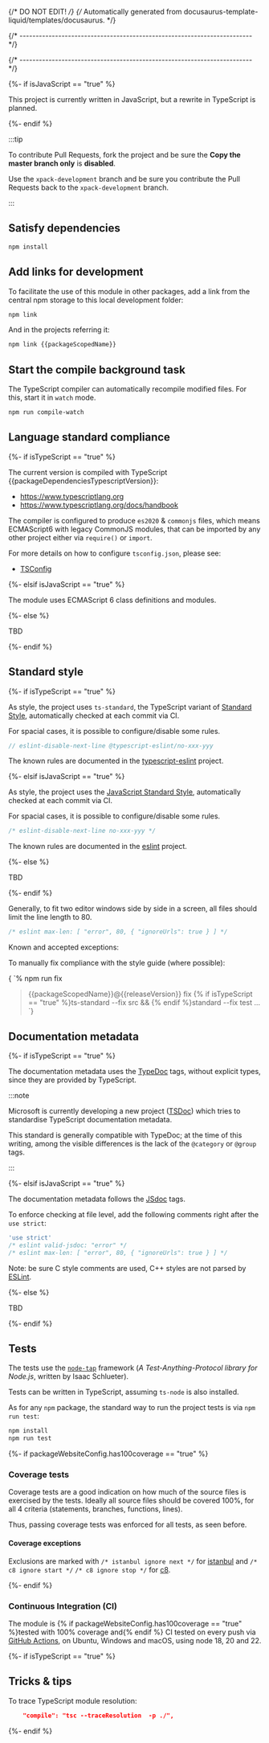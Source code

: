 {/* DO NOT EDIT! */}
{/* Automatically generated from docusaurus-template-liquid/templates/docusaurus. */}

{/* ------------------------------------------------------------------------ */}




{/* ------------------------------------------------------------------------ */}

{%- if isJavaScript == "true" %}

This project is currently written in JavaScript, but a rewrite in
TypeScript is planned.

{%- endif %}

<CommonPrerequisites nodeVersion="{{packageEnginesNodeVersion}}" nodeVersionMajor="{{packageEnginesNodeVersionMajor}}"/>

<CommonGetProjectSources />

:::tip

To contribute Pull Requests, fork the project and be sure the **Copy the master branch only** is **disabled**.

Use the `xpack-development` branch and be sure you contribute the
Pull Requests back to the `xpack-development` branch.

:::

## Satisfy dependencies

```sh
npm install
```

## Add links for development

To facilitate the use of this module in other packages, add a link
from the central npm storage to this local development folder:

```sh
npm link
```

And in the projects referring it:

```sh
npm link {{packageScopedName}}
```

## Start the compile background task

The TypeScript compiler can automatically recompile modified files. For
this, start it in `watch` mode.

```sh
npm run compile-watch
```

## Language standard compliance

{%- if isTypeScript == "true" %}

The current version is compiled with TypeScript {{packageDependenciesTypescriptVersion}}:

- https://www.typescriptlang.org
- https://www.typescriptlang.org/docs/handbook

The compiler is configured to produce `es2020` & `commonjs` files,
which means ECMAScript6 with legacy CommonJS modules, that can be imported
by any other project either via `require()` or `import`.

For more details on how to configure `tsconfig.json`, please see:

- [TSConfig](https://www.typescriptlang.org/tsconfig/)

{%- elsif isJavaScript == "true" %}

The module uses ECMAScript 6 class definitions and modules.

{%- else %}

TBD

{%- endif %}

## Standard style

{%- if isTypeScript == "true" %}

As style, the project uses `ts-standard`, the TypeScript variant of
[Standard Style](https://standardjs.com/#typescript),
automatically checked at each commit via CI.

For spacial cases, it is possible to configure/disable some rules.

```js
// eslint-disable-next-line @typescript-eslint/no-xxx-yyy
```

The known rules are documented in the
[typescript-eslint](https://github.com/typescript-eslint/typescript-eslint/tree/main/packages/eslint-plugin/docs/rules)
project.

{%- elsif isJavaScript == "true" %}

As style, the project uses the
[JavaScript Standard Style](https://standardjs.com/),
automatically checked at each commit via CI.

For spacial cases, it is possible to configure/disable some rules.

```js
/* eslint-disable-next-line no-xxx-yyy */
```

The known rules are documented in the
[eslint](https://eslint.org/docs/latest/rules/)
project.

{%- else %}

TBD

{%- endif %}

Generally, to fit two editor windows side by side in a screen,
all files should limit the line length to 80.

```js
/* eslint max-len: [ "error", 80, { "ignoreUrls": true } ] */
```

Known and accepted exceptions:

<ProjectStyleExceptions />

To manually fix compliance with the style guide (where possible):

<CodeBlock language="console"> {
`% npm run fix

> {{packageScopedName}}@{{releaseVersion}} fix
> {% if isTypeScript == "true" %}ts-standard --fix src && {% endif %}standard --fix test
...
`} </CodeBlock>

## Documentation metadata

{%- if isTypeScript == "true" %}

The documentation metadata uses the
[TypeDoc](https://typedoc.org/guides/doccomments/) tags, without
explicit types, since they are provided by TypeScript.

:::note

Microsoft is currently developing a new project ([TSDoc](https://tsdoc.org))
which tries to standardise TypeScript documentation metadata.

This standard is generally compatible with TypeDoc; at the time of
this writing, among the visible differences is the lack
of the `@category` or `@group` tags.

:::

{%- elsif isJavaScript == "true" %}

The documentation metadata follows the [JSdoc](http://usejsdoc.org) tags.

To enforce checking at file level, add the following comments right after
the `use strict`:

```js
'use strict'
/* eslint valid-jsdoc: "error" */
/* eslint max-len: [ "error", 80, { "ignoreUrls": true } ] */
```

Note: be sure C style comments are used, C++ styles are not parsed by
[ESLint](http://eslint.org).

{%- else %}

TBD

{%- endif %}

## Tests

The tests use the [`node-tap`](http://www.node-tap.org) framework
(_A Test-Anything-Protocol library for Node.js_, written by Isaac Schlueter).

Tests can be written in TypeScript, assuming `ts-node` is also installed.

As for any `npm` package, the standard way to run the project tests is via
`npm run test`:

```sh
npm install
npm run test
```

<ProjectTestResults />

{%- if packageWebsiteConfig.has100coverage == "true" %}

### Coverage tests

Coverage tests are a good indication on how much of the source files is
exercised by the tests. Ideally all source files should be covered 100%,
for all 4 criteria (statements, branches, functions, lines).

Thus, passing coverage tests was enforced for all tests, as seen before.

#### Coverage exceptions

Exclusions are marked with `/* istanbul ignore next */` for
[istanbul](https://github.com/gotwarlost/istanbul/blob/master/ignoring-code-for-coverage.md)
and `/* c8 ignore start */` `/* c8 ignore stop */` for
[c8](https://github.com/bcoe/c8).

<ProjectCoverageExceptions />

{%- endif %}

### Continuous Integration (CI)

The module is {% if packageWebsiteConfig.has100coverage == "true" %}tested with 100% coverage and{% endif %}
CI tested on every push via
[GitHub Actions](https://github.com/{{githubProjectOrganization}}/{{githubProjectName}}/actions), on Ubuntu,
Windows and macOS, using node 18, 20 and 22.

{%- if isTypeScript == "true" %}

## Tricks & tips

To trace TypeScript module resolution:

```json
    "compile": "tsc --traceResolution  -p ./",
```

{%- endif %}
